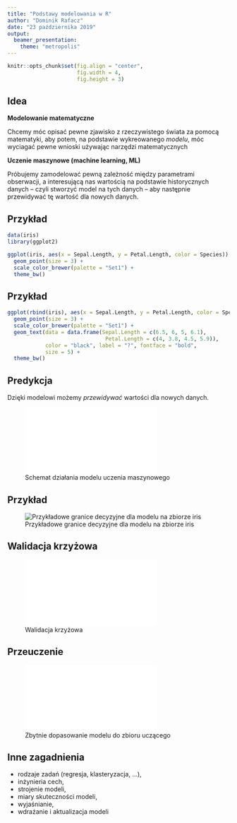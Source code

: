 ```yaml
---
title: "Podstawy modelowania w R"
author: "Dominik Rafacz"
date: "23 października 2019"
output: 
  beamer_presentation:
    theme: "metropolis"
---
```

```r
knitr::opts_chunk$set(fig.align = "center",
                      fig.width = 4,
                      fig.height = 3)
```

## Idea

**Modelowanie matematyczne** 

Chcemy móc opisać pewne zjawisko z rzeczywistego świata za pomocą matematyki, aby potem, na podstawie wykreowanego *modelu*, móc wyciagać pewne wnioski używając narzędzi matematycznych

**Uczenie maszynowe (machine learning, ML)**

Próbujemy zamodelować pewną zależność między parametrami obserwacji, a interesującą nas wartością na podstawie historycznych danych -- czyli stworzyć model na tych danych -- aby następnie przewidywać tę wartość dla nowych danych.

## Przykład

```r
data(iris)
library(ggplot2)

ggplot(iris, aes(x = Sepal.Length, y = Petal.Length, color = Species)) +
  geom_point(size = 3) +
  scale_color_brewer(palette = "Set1") +
  theme_bw()

```

## Przykład 

```r
ggplot(rbind(iris), aes(x = Sepal.Length, y = Petal.Length, color = Species)) +
  geom_point(size = 3) +
  scale_color_brewer(palette = "Set1") +
  geom_text(data = data.frame(Sepal.Length = c(6.5, 6, 5, 6.1), 
                               Petal.Length = c(4, 3.8, 4.5, 5.9)),
            color = "black", label = "?", fontface = "bold",
            size = 5) +
  theme_bw()

```

## Predykcja

Dzięki modelowi możemy *przewidywać* wartości dla nowych danych.

![Schemat działania modelu uczenia maszynowego](training.pdf)

## Przykład

![Przykładowe granice decyzyjne dla modelu na zbiorze iris](model.png)

## Walidacja krzyżowa

![Walidacja krzyżowa](crossval.pdf)

## Przeuczenie

![Zbytnie dopasowanie modelu do zbioru uczącego](overfitting.pdf)

## Inne zagadnienia

- rodzaje zadań (regresja, klasteryzacja, ...),
- inżynieria cech,
- strojenie modeli,
- miary skuteczności modeli,
- wyjaśnianie,
- wdrażanie i aktualizacja modeli
